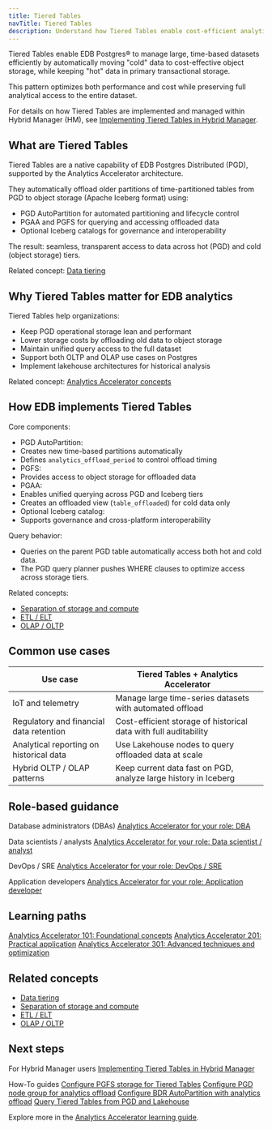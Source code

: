 ```yaml
---
title: Tiered Tables
navTitle: Tiered Tables
description: Understand how Tiered Tables enable cost-efficient analytics and data management with EDB Postgres Distributed (PGD) and the Analytics Accelerator.
---
```


Tiered Tables enable EDB Postgres® to manage large, time-based datasets efficiently by automatically moving "cold" data to cost-effective object storage, while keeping "hot" data in primary transactional storage.

This pattern optimizes both performance and cost while preserving full analytical access to the entire dataset.

For details on how Tiered Tables are implemented and managed within Hybrid Manager (HM), see [Implementing Tiered Tables in Hybrid Manager](/edb-postgres-ai/1.2/hybrid-manager/analytics/tiered_tables/).

## What are Tiered Tables

Tiered Tables are a native capability of EDB Postgres Distributed (PGD), supported by the Analytics Accelerator architecture.

They automatically offload older partitions of time-partitioned tables from PGD to object storage (Apache Iceberg format) using:

-   PGD AutoPartition for automated partitioning and lifecycle control
-   PGAA and PGFS for querying and accessing offloaded data
-   Optional Iceberg catalogs for governance and interoperability

The result: seamless, transparent access to data across hot (PGD) and cold (object storage) tiers.

Related concept: [Data tiering](learn/explained/generic-concepts#data-tiering)

## Why Tiered Tables matter for EDB analytics

Tiered Tables help organizations:

-   Keep PGD operational storage lean and performant
-   Lower storage costs by offloading old data to object storage
-   Maintain unified query access to the full dataset
-   Support both OLTP and OLAP use cases on Postgres
-   Implement lakehouse architectures for historical analysis

Related concept: [Analytics Accelerator concepts](learn/explained/analytics-concepts#edb-postgres-distributed-pgd-and-tiered-tables)

## How EDB implements Tiered Tables

Core components:

-   PGD AutoPartition:
-   Creates new time-based partitions automatically
-   Defines `analytics_offload_period` to control offload timing
-   PGFS:
-   Provides access to object storage for offloaded data
-   PGAA:
-   Enables unified querying across PGD and Iceberg tiers
-   Creates an offloaded view (`table_offloaded`) for cold data only
-   Optional Iceberg catalog:
-   Supports governance and cross-platform interoperability

Query behavior:

-   Queries on the parent PGD table automatically access both hot and cold data.
-   The PGD query planner pushes WHERE clauses to optimize access across storage tiers.

Related concepts:

-   [Separation of storage and compute](learn/explained/generic-concepts#separation-of-storage-and-compute)
-   [ETL / ELT](learn/explained/generic-concepts#etl--elt)
-   [OLAP / OLTP](learn/explained/generic-concepts#olap--oltp)

## Common use cases

| Use case                                | Tiered Tables + Analytics Accelerator                            |
| --------------------------------------- | ---------------------------------------------------------------- |
| IoT and telemetry                       | Manage large time-series datasets with automated offload         |
| Regulatory and financial data retention | Cost-efficient storage of historical data with full auditability |
| Analytical reporting on historical data | Use Lakehouse nodes to query offloaded data at scale             |
| Hybrid OLTP / OLAP patterns             | Keep current data fast on PGD, analyze large history in Iceberg  |

## Role-based guidance

Database administrators (DBAs)
[Analytics Accelerator for your role: DBA](learn/personas#database-administrator-dba)

Data scientists / analysts
[Analytics Accelerator for your role: Data scientist / analyst](learn/personas#data-scientist--data-analyst)

DevOps / SRE
[Analytics Accelerator for your role: DevOps / SRE](learn/personas#devops-engineer--site-reliability-engineer-sre)

Application developers
[Analytics Accelerator for your role: Application developer](learn/personas#application-developer)

## Learning paths

[Analytics Accelerator 101: Foundational concepts](learn/paths/101)
[Analytics Accelerator 201: Practical application](learn/paths/201)
[Analytics Accelerator 301: Advanced techniques and optimization](learn/paths/301)

## Related concepts

-   [Data tiering](learn/explained/generic-concepts#data-tiering)
-   [Separation of storage and compute](learn/explained/generic-concepts#separation-of-storage-and-compute)
-   [ETL / ELT](learn/explained/generic-concepts#etl--elt)
-   [OLAP / OLTP](learn/explained/generic-concepts#olap--oltp)

## Next steps

For Hybrid Manager users
[Implementing Tiered Tables in Hybrid Manager](/edb-postgres-ai/1.2/hybrid-manager/analytics/tiered_tables/)

How-To guides
[Configure PGFS storage for Tiered Tables](/edb-postgres-ai/1.2/hybrid-manager/analytics/learn/how-to/configure-tiered-pgfs/)
[Configure PGD node group for analytics offload](/edb-postgres-ai/1.2/hybrid-manager/analytics/learn/how-to/configure-tiered-offload/)
[Configure BDR AutoPartition with analytics offload](/edb-postgres-ai/1.2/hybrid-manager/analytics/learn/how-to/configure-tiered-autopartition/)
[Query Tiered Tables from PGD and Lakehouse](/edb-postgres-ai/1.2/hybrid-manager/analytics/learn/how-to/query-tiered-tables/)

Explore more in the [Analytics Accelerator learning guide](/edb-postgres-ai/1.2/hybrid-manager/analytics/learn/).
